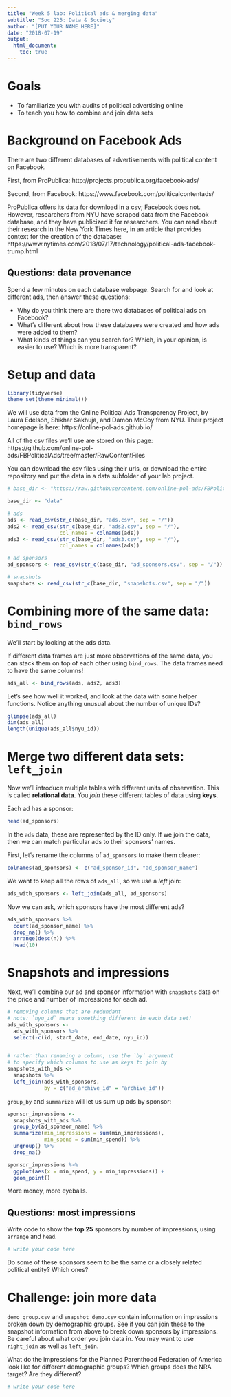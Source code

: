 ```yaml
---
title: "Week 5 lab: Political ads & merging data"
subtitle: "Soc 225: Data & Society"
author: "[PUT YOUR NAME HERE]"
date: "2018-07-19"
output: 
  html_document:
    toc: true
---
```


# Goals

- To familiarize you with audits of political advertising online
- To teach you how to combine and join data sets

# Background on Facebook Ads

There are two different databases of advertisements with political content on Facebook. 

First, from ProPublica: http://projects.propublica.org/facebook-ads/

Second, from Facebook: https://www.facebook.com/politicalcontentads/

ProPublica offers its data for download in a csv; Facebook does not. However, researchers from NYU have scraped data from the Facebook database, and they have publicized it for researchers. You can read about their research in the New York Times here, in an article that provides context for the creation of the database: https://www.nytimes.com/2018/07/17/technology/political-ads-facebook-trump.html

## Questions: data provenance

Spend a few minutes on each database webpage. Search for and look at different ads, then answer these questions: 

- Why do you think there are there two databases of political ads on Facebook?
- What's different about how these databases were created and how ads were added to them?
- What kinds of things can you search for? Which, in your opinion, is easier to use? Which is more transparent? 






# Setup and data

```r
library(tidyverse)
theme_set(theme_minimal())
```

We will use data from the Online Political Ads Transparency Project, by Laura Edelson, Shikhar Sakhuja, and Damon McCoy from NYU. Their project homepage is here: https://online-pol-ads.github.io/ 

All of the csv files we'll use are stored on this page: https://github.com/online-pol-ads/FBPoliticalAds/tree/master/RawContentFiles

You can download the csv files using their urls, or download the entire repository and put the data in a data subfolder of your lab project. 

```r
# base_dir <- "https://raw.githubusercontent.com/online-pol-ads/FBPoliticalAds/master/RawContentFiles"

base_dir <- "data"

# ads
ads <- read_csv(str_c(base_dir, "ads.csv", sep = "/"))
ads2 <- read_csv(str_c(base_dir, "ads2.csv", sep = "/"), 
                 col_names = colnames(ads))
ads3 <- read_csv(str_c(base_dir, "ads3.csv", sep = "/"), 
                 col_names = colnames(ads))

# ad sponsors
ad_sponsors <- read_csv(str_c(base_dir, "ad_sponsors.csv", sep = "/"))

# snapshots
snapshots <- read_csv(str_c(base_dir, "snapshots.csv", sep = "/"))
```

# Combining more of the same data: `bind_rows`

We'll start by looking at the ads data.

If different data frames are just more observations of the same data, you can stack them on top of each other using `bind_rows`. The data frames need to have the same columns!

```r
ads_all <- bind_rows(ads, ads2, ads3)
```

Let's see how well it worked, and look at the data with some helper functions. Notice anything unusual about the number of unique IDs?

```r
glimpse(ads_all)
dim(ads_all)
length(unique(ads_all$nyu_id))
```

# Merge two different data sets: `left_join`

Now we'll introduce multiple tables with different units of observation. This is called **relational data**. You *join* these different tables of data using **keys**.

Each ad has a sponsor: 

```r
head(ad_sponsors)
```

In the `ads` data, these are represented by the ID only. If we join the data, then we can match particular ads to their sponsors' names. 

First, let's rename the columns of `ad_sponsors` to make them clearer: 

```r
colnames(ad_sponsors) <- c("ad_sponsor_id", "ad_sponsor_name")
```

We want to keep all the rows of `ads_all`, so we use a *left* join: 

```r
ads_with_sponsors <- left_join(ads_all, ad_sponsors)
```

Now we can ask, which sponsors have the most different ads? 

```r
ads_with_sponsors %>%
  count(ad_sponsor_name) %>%
  drop_na() %>%
  arrange(desc(n)) %>%
  head(10)
```

# Snapshots and impressions

Next, we'll combine our ad and sponsor information with `snapshots` data on the price and number of impressions for each ad. 

```r
# removing columns that are redundant
# note: `nyu_id` means something different in each data set!
ads_with_sponsors <- 
  ads_with_sponsors %>%
  select(-c(id, start_date, end_date, nyu_id))


# rather than renaming a column, use the `by` argument 
# to specify which columns to use as keys to join by
snapshots_with_ads <- 
  snapshots %>% 
  left_join(ads_with_sponsors, 
            by = c("ad_archive_id" = "archive_id"))

```

`group_by` and `summarize` will let us sum up ads by sponsor: 

```r
sponsor_impressions <- 
  snapshots_with_ads %>% 
  group_by(ad_sponsor_name) %>%
  summarize(min_impressions = sum(min_impressions), 
            min_spend = sum(min_spend)) %>%
  ungroup() %>%
  drop_na()
```

```r
sponsor_impressions %>% 
  ggplot(aes(x = min_spend, y = min_impressions)) + 
  geom_point()
```

More money, more eyeballs. 

## Questions: most impressions

Write code to show the **top 25** sponsors by number of impressions, using `arrange` and `head`. 

```r
# write your code here
```

Do some of these sponsors seem to be the same or a closely related political entity? Which ones?




# Challenge: join more data

`demo_group.csv` and `snapshot_demo.csv` contain information on impressions broken down by demographic groups. See if you can join these to the snapshot information from above to break down sponsors by impressions. Be careful about what order you join data in. You may want to use `right_join` as well as `left_join`. 

What do the impressions for the Planned Parenthood Federation of America look like for different demographic groups? Which groups does the NRA target? Are they different?

```r
# write your code here
```
